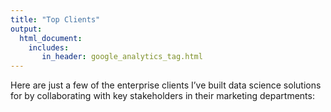 ```yaml
---
title: "Top Clients"
output: 
  html_document:
    includes:
       in_header: google_analytics_tag.html
---
```


Here are just a few of the enterprise clients I've built data science solutions for by collaborating with key stakeholders in their marketing departments:

<ion-icon size="large" name="logo-google-outline"></ion-icon>

<ion-icon size="large" name="logo-apple-outline"></ion-icon>

<!--https://github.com/ionic-team/ionicons-->
<script src="https://unpkg.com/ionicons@5.0.0/dist/ionicons.js"></script>